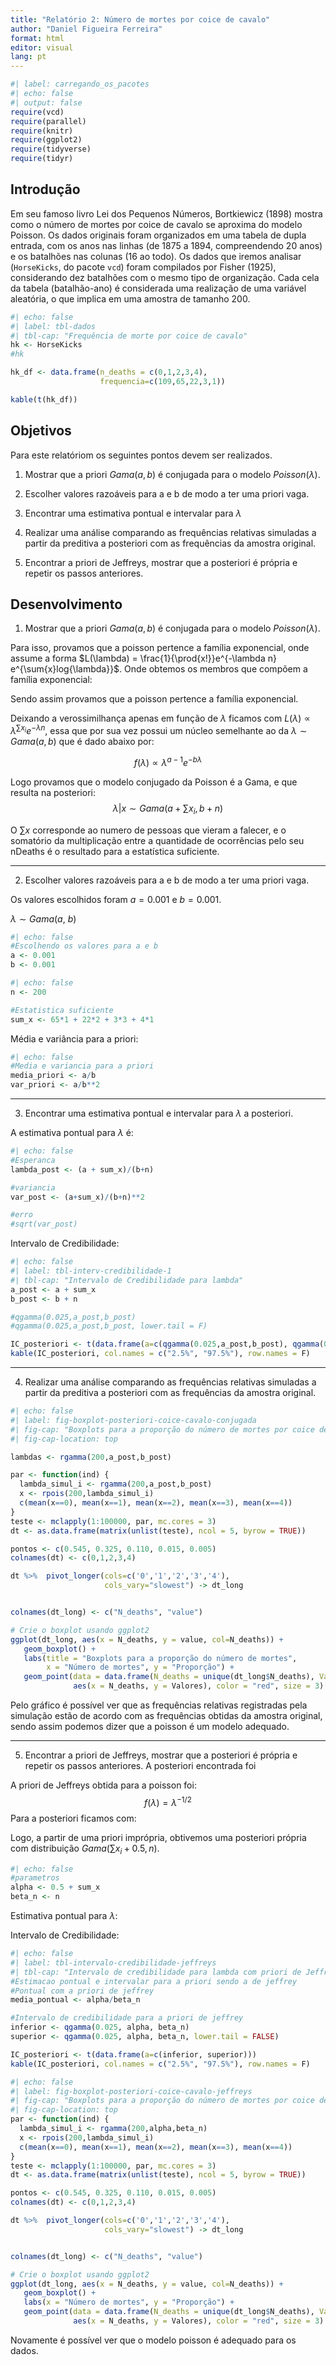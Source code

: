 ```yaml
---
title: "Relatório 2: Número de mortes por coice de cavalo"
author: "Daniel Figueira Ferreira"
format: html
editor: visual
lang: pt
---
```


```r
#| label: carregando_os_pacotes
#| echo: false
#| output: false
require(vcd)
require(parallel)
require(knitr)
require(ggplot2)
require(tidyverse)
require(tidyr)
```

## Introdução

Em seu famoso livro Lei dos Pequenos Números, Bortkiewicz (1898) mostra como o número de mortes por coice de cavalo se aproxima do modelo Poisson. Os dados originais foram organizados em uma tabela de dupla entrada, com os anos nas linhas (de 1875 a 1894, compreendendo 20 anos) e os batalhões nas colunas (16 ao todo). Os dados que iremos analisar (`HorseKicks`, do pacote `vcd`) foram compilados por Fisher (1925), considerando dez batalhões com o mesmo tipo de organização. Cada cela da tabela (batalhão-ano) é considerada uma realização de uma variável aleatória, o que implica em uma amostra de tamanho 200.

```r
#| echo: false
#| label: tbl-dados
#| tbl-cap: "Frequência de morte por coice de cavalo"
hk <- HorseKicks
#hk

hk_df <- data.frame(n_deaths = c(0,1,2,3,4), 
                    frequencia=c(109,65,22,3,1))

kable(t(hk_df))
```

## Objetivos

Para este relatóriom os seguintes pontos devem ser realizados.

1.  Mostrar que a priori $Gama(a,b)$ é conjugada para o modelo $Poisson(\lambda)$.

2.  Escolher valores razoáveis para a e b de modo a ter uma priori vaga.

3.  Encontrar uma estimativa pontual e intervalar para $\lambda$

4.  Realizar uma análise comparando as frequências relativas simuladas a partir da preditiva a posteriori com as frequências da amostra original.

5.  Encontrar a priori de Jeffreys, mostrar que a posteriori é própria e repetir os passos anteriores.

## Desenvolvimento

1.  Mostrar que a priori $Gama(a,b)$ é conjugada para o modelo $Poisson(\lambda)$.

Para isso, provamos que a poisson pertence a família exponencial, onde assume a forma $L(\lambda) = \frac{1}{\prod{x!}}e^{-\lambda n} e^{\sum{x}log{\lambda}}$. Onde obtemos os membros que compõem a família exponencial:

\begin{equation}\label{xx}
  \begin{split}
    &h(x)= \frac{1}{\prod{x}}\\
    &a(\lambda)=e^{\lambda n}\\
    &w(\lambda)=log{\lambda}\\
    &T(x)=\sum{x}
  \end{split}
\end{equation} Sendo assim provamos que a poisson pertence a família exponencial.

Deixando a verossimilhança apenas em função de $\lambda$ ficamos com $L(\lambda) \propto \lambda^{\sum{x_i}}e^{-\lambda{n}}$, essa que por sua vez possui um núcleo semelhante ao da $\lambda \sim Gama(a,b)$ que é dado abaixo por:

$$f(\lambda) \propto \lambda^{a-1}e^{-b\lambda}$$

Logo provamos que o modelo conjugado da Poisson é a Gama, e que resulta na posteriori: $$\lambda|x \sim Gama(a+ \sum{x_i}, b + n)$$

O $\sum{x}$ corresponde ao numero de pessoas que vieram a falecer, e o somatório da multiplicação entre a quantidade de ocorrências pelo seu nDeaths é o resultado para a estatística suficiente.

------------------------------------------------------------------------

2.  Escolher valores razoáveis para a e b de modo a ter uma priori vaga.

Os valores escolhidos foram $a = 0.001$ e $b = 0.001$.

$\lambda \sim Gama(a,\ b)$

```r
#| echo: false
#Escolhendo os valores para a e b
a <- 0.001
b <- 0.001

```

```r
#| echo: false
n <- 200

#Estatistica suficiente
sum_x <- 65*1 + 22*2 + 3*3 + 4*1
```

Média e variância para a priori:

```{=tex}
\begin{equation}\label{yy}
  \begin{split}
    &E(\lambda)=\frac{a}{b}=\frac{0.001}{0.001}=1\\
    &Var(\lambda)=\frac{a}{b^2}=\frac{0.001}{0.001^2}= 1000
  \end{split}
\end{equation}
```
```r
#| echo: false
#Media e variancia para a priori
media_priori <- a/b
var_priori <- a/b**2
```

------------------------------------------------------------------------

3.  Encontrar uma estimativa pontual e intervalar para $\lambda$ a posteriori.

A estimativa pontual para $\lambda$ é:

```{=tex}
\begin{equation}\label{zz}
  \begin{split}
    &E(\lambda|x)= \frac{\alpha}{\beta}=\frac{a+ \sum{x_i}}{b + n} = \frac{122.001}{200.001} = 0.6100019\\
    &Var(\lambda|x)= \frac{\alpha}{\beta^2}=\frac{a+ \sum{x_i}}{{(b + n)}^2} = \frac{122.001}{200.001^2} = 0.003049994
  \end{split}
\end{equation}
```
```r
#| echo: false
#Esperanca
lambda_post <- (a + sum_x)/(b+n)

#variancia 
var_post <- (a+sum_x)/(b+n)**2

#erro
#sqrt(var_post)
```

Intervalo de Credibilidade:

```r
#| echo: false
#| label: tbl-interv-credibilidade-1
#| tbl-cap: "Intervalo de Credibilidade para lambda"
a_post <- a + sum_x
b_post <- b + n

#qgamma(0.025,a_post,b_post)
#qgamma(0.025,a_post,b_post, lower.tail = F)

IC_posteriori <- t(data.frame(a=c(qgamma(0.025,a_post,b_post), qgamma(0.025,a_post,b_post, lower.tail = F))))
kable(IC_posteriori, col.names = c("2.5%", "97.5%"), row.names = F)
```

------------------------------------------------------------------------

4.  Realizar uma análise comparando as frequências relativas simuladas a partir da preditiva a posteriori com as frequências da amostra original.

```r
#| echo: false
#| label: fig-boxplot-posteriori-coice-cavalo-conjugada
#| fig-cap: "Boxplots para a proporção do número de mortes por coice de cavalo"
#| fig-cap-location: top

lambdas <- rgamma(200,a_post,b_post)

par <- function(ind) {
  lambda_simul_i <- rgamma(200,a_post,b_post)
  x <- rpois(200,lambda_simul_i)
  c(mean(x==0), mean(x==1), mean(x==2), mean(x==3), mean(x==4))
}
teste <- mclapply(1:100000, par, mc.cores = 3)
dt <- as.data.frame(matrix(unlist(teste), ncol = 5, byrow = TRUE))

pontos <- c(0.545, 0.325, 0.110, 0.015, 0.005) 
colnames(dt) <- c(0,1,2,3,4)

dt %>%  pivot_longer(cols=c('0','1','2','3','4'), 
                     cols_vary="slowest") -> dt_long


colnames(dt_long) <- c("N_deaths", "value")

# Crie o boxplot usando ggplot2
ggplot(dt_long, aes(x = N_deaths, y = value, col=N_deaths)) +
   geom_boxplot() +
   labs(title = "Boxplots para a proporção do número de mortes", 
        x = "Número de mortes", y = "Proporção") +
   geom_point(data = data.frame(N_deaths = unique(dt_long$N_deaths), Valores = pontos),
              aes(x = N_deaths, y = Valores), color = "red", size = 3)  

```

Pelo gráfico é possível ver que as frequências relativas registradas pela simulação estão de acordo com as frequências obtidas da amostra original, sendo assim podemos dizer que a poisson é um modelo adequado.

------------------------------------------------------------------------

5.  Encontrar a priori de Jeffreys, mostrar que a posteriori é própria e repetir os passos anteriores. A posteriori encontrada foi

A priori de Jeffreys obtida para a poisson foi: $$f(\lambda)=\lambda^{-1/2}$$ Para a posteriori ficamos com:

```{=tex}
\begin{equation}\label{posteriori_jeffreys}
  \begin{split}
    f(\lambda)&=\frac{L(\lambda)f(\lambda)}{f(x)}\\
    & \propto L(\lambda)f(\lambda)\\
    & = \frac{e^{-\lambda n} \lambda^{\sum{x_i}}}{\prod{x_i}} \lambda^{-\frac{1}{2}}\\
    & \propto \lambda^{\sum{x_i} +\frac{1}{2} -1} e^{-\lambda n}
  \end{split}
\end{equation}
```
Logo, a partir de uma priori imprópria, obtivemos uma posteriori própria com distribuição $Gama(\sum{x_i}+0.5, n)$.

```r
#| echo: false
#parametros
alpha <- 0.5 + sum_x
beta_n <- n

```

Estimativa pontual para $\lambda$: \begin{equation}\label{estimativa_pontual_jeffrey}
  \begin{split}
    &E(\lambda|x)= \frac{\alpha}{\beta}=\frac{0.5 + \sum{x_i}}{n} = \frac{122.5}{200} = 0.6125\\
    &Var(\lambda|x)= \frac{\alpha}{\beta^2}=\frac{0.5 + \sum{x_i}}{{n}^2} = \frac{122.5}{200^2} = 0.0030625
  \end{split}
\end{equation}

Intervalo de Credibilidade:

```r
#| echo: false
#| label: tbl-intervalo-credibilidade-jeffreys
#| tbl-cap: "Intervalo de credibilidade para lambda com priori de Jeffrey"
#Estimacao pontual e intervalar para a priori sendo a de jeffrey
#Pontual com a priori de jeffrey
media_pontual <- alpha/beta_n

#Intervalo de credibilidade para a priori de jeffrey
inferior <- qgamma(0.025, alpha, beta_n)
superior <- qgamma(0.025, alpha, beta_n, lower.tail = FALSE)

IC_posteriori <- t(data.frame(a=c(inferior, superior)))
kable(IC_posteriori, col.names = c("2.5%", "97.5%"), row.names = F)

```

```r
#| echo: false
#| label: fig-boxplot-posteriori-coice-cavalo-jeffreys
#| fig-cap: "Boxplots para a proporção do número de mortes por coice de cavalo"
#| fig-cap-location: top
par <- function(ind) {
  lambda_simul_i <- rgamma(200,alpha,beta_n)
  x <- rpois(200,lambda_simul_i)
  c(mean(x==0), mean(x==1), mean(x==2), mean(x==3), mean(x==4))
}
teste <- mclapply(1:100000, par, mc.cores = 3)
dt <- as.data.frame(matrix(unlist(teste), ncol = 5, byrow = TRUE))

pontos <- c(0.545, 0.325, 0.110, 0.015, 0.005) 
colnames(dt) <- c(0,1,2,3,4)

dt %>%  pivot_longer(cols=c('0','1','2','3','4'), 
                     cols_vary="slowest") -> dt_long


colnames(dt_long) <- c("N_deaths", "value")

# Crie o boxplot usando ggplot2
ggplot(dt_long, aes(x = N_deaths, y = value, col=N_deaths)) +
   geom_boxplot() +
   labs(x = "Número de mortes", y = "Proporção") +
   geom_point(data = data.frame(N_deaths = unique(dt_long$N_deaths), Valores = pontos),
              aes(x = N_deaths, y = Valores), color = "red", size = 3)  

```

Novamente é possível ver que o modelo poisson é adequado para os dados.
